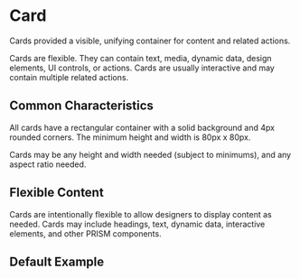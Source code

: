 
<Meta title="Docs/Card" component={Card} />

# Card

Cards provided a visible, unifying container for content and related actions.

Cards are flexible. They can contain text, media, dynamic data, design elements, UI controls, or actions. Cards are usually interactive and may contain multiple related actions.

## Common Characteristics

All cards have a rectangular container with a solid background and 4px rounded corners. The minimum height and width is 80px x 80px.

Cards may be any height and width needed (subject to minimums), and any aspect ratio needed.

## Flexible Content

Cards are intentionally flexible to allow designers to display content as needed. Cards may include headings, text, dynamic data, interactive elements, and other PRISM components.

## Default Example

<Canvas>
  <Story name='Card' id='patterns-loginwindow--basic' />
</Canvas>
